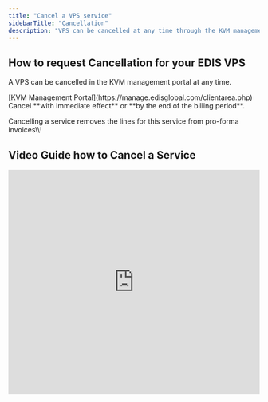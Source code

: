 ```yaml
---
title: "Cancel a VPS service"
sidebarTitle: "Cancellation"
description: "VPS can be cancelled at any time through the KVM management portal. Users need to login to the VPS Management Portal, locate the VPS in the Services tab, and click "Request Cancellation"."
---
```


## How to request Cancellation for your EDIS VPS

A VPS can be cancelled in the KVM management portal at any time.

<Steps>
  <Step title="Log in to your">
    [KVM Management Portal](https://manage.edisglobal.com/clientarea.php)
  </Step>
  <Step title="Locate your VPS in the Services tab">
    
  </Step>
  <Step title='and click "Request Cancellation"'>
    Cancel **with immediate effect** or **by the end of the billing period**.
  </Step>
</Steps>

Cancelling a service removes the lines for this service from pro-forma invoices\\\\!

## Video Guide how to Cancel a Service

<iframe width="100%" height="450" src="https://www.loom.com/embed/206825b87a894704af333b9fb57a5a2b?sid=7a6cf401-af9b-4494-b44d-8a95f12927ff" frameborder="0" allow="accelerometer; clipboard-write; encrypted-media; gyroscope; picture-in-picture" allowfullscreen />

<Note>
  Our services are based on **MONTHLY subscriptions** rather than daily. We\
  understand that sometimes you may need to discontinue a service prior to the\
  completion of the subscription period. Unfortunately, in those cases, **we**\
  **cannot provide a refund** for any portion of the subscription that has already\
  been paid. We apologize for any inconvenience this may cause.
</Note>

## ⏳ VPS Expiration Cancellation Workflow

_Used when you request cancellation at the end of the billing cycle (on expiry)._

| **Day**      | **Event**                          | **What Happens**                              |
| ------------ | ---------------------------------- | --------------------------------------------- |
| 0            | Cancellation (on expiry) requested | VPS continues running until the due date      |
| 0            | Invoice cancelled                  | No charge for next billing period             |
| **Due Date** | 🚫 Service Terminated              | VPS stops, contract ends                      |
| \+6 days     | 🗑️ Data Deleted                   | VPS data permanently removed from our servers |

---

## ⚡ Immediate VPS Cancellation Workflow

_Used when you request cancellation right away._

| **Day**  | **Event**                          | **What Happens**                              |
| -------- | ---------------------------------- | --------------------------------------------- |
| 0        | Cancellation (immediate) requested | VPS stops working immediately                 |
| 0        | Invoice cancelled                  | No charge for next billing period             |
| 0        | 🚫 Service Terminated              | VPS contract ends right away                  |
| \+6 days | 🗑️ Data Deleted                   | VPS data permanently removed from our servers |

---

### 💡 Notes:

- **Data Deletion** is **permanent** and cannot be reversed after 6 days.
- Please **back up your data** before requesting cancellation.